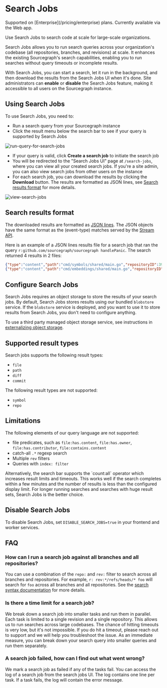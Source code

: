 # Search Jobs

<TierCallout>
  Supported on [Enterprise](/pricing/enterprise) plans.
  <user>
    Currently available via the Web app.
  </user>
</TierCallout>

Use Search Jobs to search code at scale for large-scale organizations.

Search Jobs allows you to run search queries across your organization's codebase (all repositories, branches, and revisions) at scale. It enhances the existing Sourcegraph's search capabilities, enabling you to run searches without query timeouts or incomplete results.

With Search Jobs, you can start a search, let it run in the background, and then download the results from the Search Jobs UI when it's done. Site administrators can **enable** or **disable** the Search Jobs feature, making it accessible to all users on the Sourcegraph instance.

## Using Search Jobs

To use Search Jobs, you need to:

- Run a search query from your Sourcegraph instance
- Click the result menu below the search bar to see if your query is supported by Search Jobs

![run-query-for-search-jobs](https://storage.googleapis.com/sourcegraph-assets/Docs/search-jobs/search-jobs-create.png)

- If your query is valid, click **Create a search job** to initiate the search job
- You will be redirected to the "Search Jobs UI" page at `/search-jobs`, where you can view all your created search jobs. If you're a site admin, you can also view search jobs from other users on the instance
- For each search job, you can download the results by clicking the **Download** button. The results are formatted as JSON lines, see [Search results format](#search-results-format) for more details.

![view-search-jobs](https://storage.googleapis.com/sourcegraph-assets/Docs/search-jobs/search-jobs-manage-with-frame.png)

## Search results format

The downloaded results are formatted as [JSON lines](https://jsonlines.org).
The JSON objects have the same format as the (event-type) matches served by the [Stream API](/api/stream_api#event-types).

Here is an example of a JSON lines results file for a search job that ran the query `r:github.com/sourcegraph/sourcegraph handlePanic`.
The search returned 4 results in 2 files:

```json lines
{"type":"content","path":"cmd/symbols/shared/main.go","repositoryID":399,"repository":"github.com/sourcegraph/sourcegraph","branches":["HEAD"],"commit":"9b47c6430cc3c9cb16695b4fa0a1a277cbbdb327","hunks":null,"chunkMatches":[{"content":"func handlePanic(logger log.Logger, next http.Handler) http.Handler {","contentStart":{"offset":4526,"line":129,"column":0},"ranges":[{"start":{"offset":4531,"line":129,"column":5},"end":{"offset":4542,"line":129,"column":16}}]},{"content":"\thandler = handlePanic(logger, handler)","contentStart":{"offset":3570,"line":98,"column":0},"ranges":[{"start":{"offset":3581,"line":98,"column":11},"end":{"offset":3592,"line":98,"column":22}}]}],"language":"Go"}
{"type":"content","path":"cmd/embeddings/shared/main.go","repositoryID":399,"repository":"github.com/sourcegraph/sourcegraph","branches":["HEAD"],"commit":"9b47c6430cc3c9cb16695b4fa0a1a277cbbdb327","hunks":null,"chunkMatches":[{"content":"func handlePanic(logger log.Logger, next http.Handler) http.Handler {","contentStart":{"offset":6585,"line":190,"column":0},"ranges":[{"start":{"offset":6590,"line":190,"column":5},"end":{"offset":6601,"line":190,"column":16}}]},{"content":"\thandler = handlePanic(logger, handler)","contentStart":{"offset":2844,"line":81,"column":0},"ranges":[{"start":{"offset":2855,"line":81,"column":11},"end":{"offset":2866,"line":81,"column":22}}]}],"language":"Go"}
```

## Configure Search Jobs

Search Jobs requires an object storage to store the results of your search jobs.
By default, Search Jobs stores results using our bundled `blobstore` service.
If the `blobstore` service is deployed, and you want to use it to store results from Search Jobs, you don't need to configure anything.

To use a third party managed object storage service, see instructions in [externalizing object storage](../../admin/external_services/object_storage#search-job-results).

## Supported result types

Search jobs supports the following result types:
- `file`
- `path`
- `diff`
- `commit`

The following result types are not supported:
- `symbol`
- `repo`

## Limitations

The following elements of our query language are not supported:

- file predicates, such as `file:has.content`, `file:has.owner`, `file:has.contributor`, `file:contains.content`
- catch-all `.*` regexp search
- Multiple `rev` filters
- Queries with `index: filter`


<Callout type="note">
    Alternatively, the search bar supports the `count:all` operator which increases result limits and timeouts.
    This works well if the search completes within a few minutes and the number of results is less than the configured display limit.
    For longer running searches and searches with huge result sets, Search Jobs is the better choice.
</Callout>

## Disable Search Jobs

To disable Search Jobs, set `DISABLE_SEARCH_JOBS=true` in your frontend and worker services.

## FAQ

### How can I run a search job against all branches and all repositories?

You can use a combination of the `repo:` and `rev:` filter to search across all branches and repositories.
For example, `r: rev:*/refs/heads/* foo` will search for `foo` across all branches and all repositories.
See the [search syntax documentation](/code-search/queries#repository-revisions) for more details.

### Is there a time limit for a search job?

We break down a search job into smaller tasks and run them in parallel.
Each task is limited to a single revision and a single repository.
This allows us to run searches across large codebases.
The chance of hitting timeouts is very low, but it's not impossible.
If you do hit a timeout, please reach out to support and we will help you troubleshoot the issue. As an immediate measure, you can break down your search query into smaller queries and run them separately.

### A search job failed, how can I find out what went wrong?

We mark a search job as failed if any of the tasks fail.
You can access the log of a search job from the search jobs UI.
The log contains one line per task. If a task fails, the log will contain the error message.
